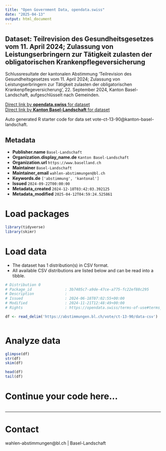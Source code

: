 ```yaml
---
title: "Open Government Data, opendata.swiss"
date: "2025-04-13"
output: html_document
---
```


## Dataset: Teilrevision des Gesundheitsgesetzes vom 11. April 2024; Zulassung von Leistungserbringern zur Tätigkeit zulasten der obligatorischen Krankenpflegeversicherung

Schlussresultate der kantonalen Abstimmung 'Teilrevision des Gesundheitsgesetzes vom 11. April 2024; Zulassung von Leistungserbringern zur Tätigkeit zulasten der obligatorischen Krankenpflegeversicherung ', 22. September 2024, Kanton Basel-Landschaft, aufgeschlüsselt nach Gemeinden.

[Direct link by **opendata.swiss** for dataset](https://opendata.swiss/de/dataset/teilrevision-des-gesundheitsgesetzes-vom-11-april-2024-zulassung-von-leistungserbringern-zur-ta)<br>
[Direct link by **Kanton Basel-Landschaft** for dataset](https://abstimmungen.bl.ch/vote/ct-13-90/data)

Auto generated R starter code for data set vote-ct-13-90@kanton-basel-landschaft.

## Metadata

- **Publisher.name** `Basel-Landschaft`
- **Organization.display_name.de** `Kanton Basel-Landschaft`
- **Organization.url** `https://www.baselland.ch`
- **Maintainer** `Basel-Landschaft`
- **Maintainer_email** `wahlen-abstimmungen@bl.ch`
- **Keywords.de** `['abstimmung', 'kantonal']`
- **Issued** `2024-09-22T00:00:00`
- **Metadata_created** `2024-12-18T03:42:03.392125`
- **Metadata_modified** `2025-04-12T04:59:24.525861`


# Load packages

```r

library(tidyverse)
library(skimr)

```

# Load data

-   The dataset has 1 distribution(s) in CSV format.
-   All available CSV distributions are listed below and can be read into a tibble.

```r

# Distribution 0
# Package_id               : 3b7405c7-a9de-47ce-a775-fc22ef88c295
# Description              : 
# Issued                   : 2024-06-18T07:02:55+00:00
# Modified                 : 2024-11-21T12:48:49+00:00
# Rights                   : https://opendata.swiss/terms-of-use#terms_by

df <- read_delim('https://abstimmungen.bl.ch/vote/ct-13-90/data-csv')



```

# Analyze data

```r

glimpse(df)
str(df)
skim(df)

head(df)
tail(df)

```

# Continue your code here...

```r

```

------------------------------------------------------------------------

# Contact

wahlen-abstimmungen@bl.ch | Basel-Landschaft

